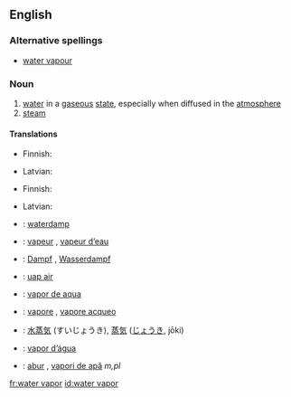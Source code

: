 ==English==

===Alternative spellings===
* [[water vapour]]

===Noun===
{{wikipedia}}
{{en-noun|sg=[[water]] [[vapor]]}}

# [[water]] in a [[gaseous]] [[state]], especially when diffused in the [[atmosphere]]
# [[steam]]

====Translations====
{{trans-top|water in a gaseous state}}
* Finnish: {{t-|fi|vesihöyry}}
{{trans-mid}}
* Latvian: {{t|lv|ūdens tvaiks|g=m|xs=Latvian}}
{{trans-bottom}}

{{trans-top|steam}}
* Finnish: {{t-|fi|vesihöyry}}
{{trans-mid}}
* Latvian: {{t|lv|ūdens tvaiks|g=m|xs=Latvian}}
{{trans-bottom}}

{{checktrans-top}}
* {{ttbc|Dutch}}: [[waterdamp]] {{m}}
* {{ttbc|French}}: [[vapeur]] {{f}}, [[vapeur d’eau]] {{f}}
* {{ttbc|German}}: [[Dampf]] {{m}}, [[Wasserdampf]] {{m}}
* {{ttbc|Indonesian}}: [[uap air]]
* {{ttbc|Interlingua}}: [[vapor de aqua]]
{{checktrans-mid}}
* {{ttbc|Italian}}: [[vapore]] {{m}},  [[vapore acqueo]] {{m}}
* {{ttbc|Japanese}}: [[水蒸気]] (すいじょうき), [[蒸気]] ([[じょうき]], jōki)
* {{ttbc|Portuguese}}: [[vapor d’água]] {{m}}
* {{ttbc|Romanian}}: [[abur]] {{m}}, [[vapori de apă]] ''m,pl''
{{checktrans-bottom}}

[[fr:water vapor]]
[[id:water vapor]]